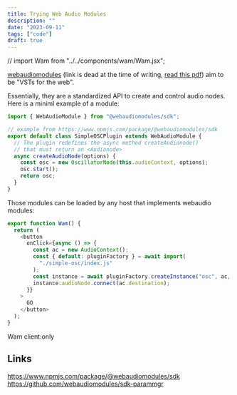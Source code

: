 ```yaml
---
title: Trying Web Audio Modules
description: ""
date: "2023-09-11"
tags: ["code"]
draft: true
---
```


// import Wam from "../../components/wam/Wam.jsx";

[webaudiomodules](http://webaudiomodules.org/) (link is dead at the time of writing, [read this pdf](https://inria.hal.science/hal-03871660/document)) aim to be "VSTs for the web".

Essentially, they are a standardized API to create and control audio nodes. Here is a miniml example of a module:

```js
import { WebAudioModule } from "@webaudiomodules/sdk";

// example from https://www.npmjs.com/package/@webaudiomodules/sdk
export default class SimpleOSCPlugin extends WebAudioModule {
  // The plugin redefines the async method createAudionode()
  // that must return an <Audionode>
  async createAudioNode(options) {
    const osc = new OscillatorNode(this.audioContext, options);
    osc.start();
    return osc;
  }
}
```

Those modules can be loaded by any host that implements webaudio modules:

```js
export function Wam() {
  return (
    <button
      onClick={async () => {
        const ac = new AudioContext();
        const { default: pluginFactory } = await import(
          "./simple-osc/index.js"
        );
        const instance = await pluginFactory.createInstance("osc", ac, {});
        instance.audioNode.connect(ac.destination);
      }}
    >
      GO
    </button>
  );
}
```

Wam client:only

## Links

https://www.npmjs.com/package/@webaudiomodules/sdk
https://github.com/webaudiomodules/sdk-parammgr
